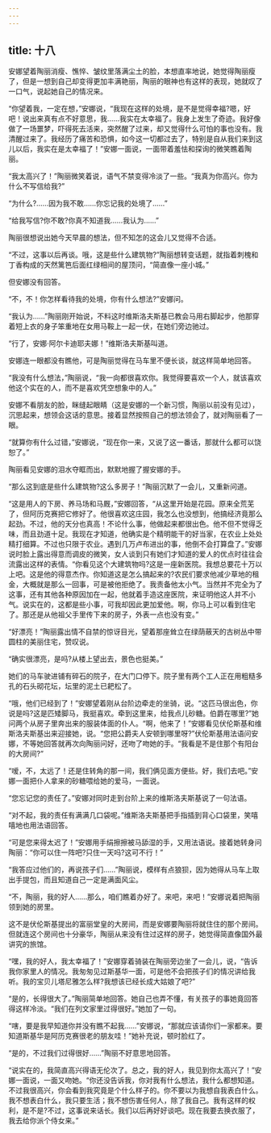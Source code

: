 ```yaml
---
---
---
```

title: 十八
---




安娜望着陶丽消瘦、憔悴、皱纹里落满尘土的脸，本想直率地说，她觉得陶丽瘦了，但是一想到自己却变得更加丰满艳丽，陶丽的眼神也有这样的表现，她就叹了一口气，说起她自己的情况来。

“你望着我，一定在想，”安娜说，“我现在这样的处境，是不是觉得幸福?嗯，好吧！说出来真有点不好意思，我……我实在太幸福了。我身上发生了奇迹。我好像做了一场噩梦，吓得死去活来，突然醒了过来，却又觉得什么可怕的事也没有。我清醒过来了。我经历了痛苦和恐惧，如今这一切都过去了，特别是自从我们来到这儿以后，我实在是太幸福了！”安娜一面说，一面带着羞怯和探询的微笑瞧着陶丽。

“我太高兴了！”陶丽微笑着说，语气不禁变得冷淡了一些。“我真为你高兴。你为什么不写信给我?”

“为什么?……因为我不敢……你忘记我的处境了……”

“给我写信?你不敢?你真不知道我……我认为……”

陶丽很想说出她今天早晨的想法，但不知怎的这会儿又觉得不合适。

“不过，这事以后再谈。哦，这是些什么建筑物?”陶丽想转变话题，就指着刺槐和丁香构成的天然篱笆后面红绿相间的屋顶问，“简直像一座小城。”

但安娜没有回答。

“不，不！你怎样看待我的处境，你有什么想法?”安娜问。

“我认为……”陶丽刚开始说，不料这时维斯洛夫斯基已教会马用右脚起步，他那穿着短上衣的身子笨重地在女用马鞍上一起一伏，在她们旁边驰过。

“行了，安娜·阿尔卡迪耶夫娜！”维斯洛夫斯基叫道。

安娜连一眼都没有瞧他，可是陶丽觉得在马车里不便长谈，就这样简单地回答。

“我没有什么想法，”陶丽说，“我一向都很喜欢你。我觉得要喜欢一个人，就该喜欢他这个实在的人，而不是喜欢凭空想象中的人。”

安娜不看朋友的脸，眯缝起眼睛（这是安娜的一个新习惯，陶丽以前没有见过），沉思起来，想领会这话的意思。接着显然按照自己的想法领会了，就对陶丽看了一眼。

“就算你有什么过错，”安娜说，“现在你一来，又说了这一番话，那就什么都可以饶恕了。”

陶丽看见安娜的泪水夺眶而出，默默地握了握安娜的手。

“那么这到底是些什么建筑物?这么多房子！”陶丽沉默了一会儿，又重新问道。

“这是用人的下房、养马场和马厩，”安娜回答，“从这里开始是花园。原来全荒芜了，但阿历克赛把它修好了。他很喜欢这庄园，我怎么也没想到，他搞经济竟那么起劲。不过，他的天分也真高！不论什么事，他做起来都很出色。他不但不觉得乏味，而且劲道十足。我现在才知道，他确实是个精明能干的好当家，在农业上处处精打细算。不过也只限于农业。遇到几万卢布进出的事，他倒不会打算盘了。”安娜说时脸上露出得意而调皮的微笑，女人谈到只有她们才知道的爱人的优点时往往会流露出这样的表情。“你看见这个大建筑物吗?这是一座新医院。我想总要花十万以上吧。这是他的得意杰作。你知道这是怎么搞起来的?农民们要求他减少草地的租金，大概就是那么一回事，可是被他拒绝了。我责备他太小气。当然并不完全为了这事，还有其他各种原因加在一起，他就着手造这座医院，来证明他这人并不小气。说实在的，这都是些小事，可我却因此更加爱他。啊，你马上可以看到住宅了。那还是从他祖父手里传下来的房子，外表一点也没有变。”

“好漂亮！”陶丽露出情不自禁的惊讶目光，望着那座耸立在绿荫蔽天的古树丛中带圆柱的美丽住宅，赞叹说。

“确实很漂亮，是吗?从楼上望出去，景色也挺美。”

她们的马车驶进铺有碎石的院子，在大门口停下。院子里有两个工人正在用粗糙多孔的石头砌花坛，坛里的泥土已耙松了。

“哦，他们已经到了！”安娜望着刚从台阶边牵走的坐骑，说。“这匹马很出色，你说是吗?这是匹矮脚马，我挺喜欢。牵到这里来，给我点儿砂糖。伯爵在哪里?”她问两个从房子里奔出来的服装体面的仆人。“啊，他来了！”安娜看见伏伦斯基和维斯洛夫斯基出来迎接她，说。“您把公爵夫人安顿到哪里呀?”伏伦斯基用法语问安娜，不等她回答就再次向陶丽问好，还吻了吻她的手。“我看是不是住那个有阳台的大房间?”

“嗳，不，太远了！还是住转角的那一间，我们俩见面方便些。好，我们去吧。”安娜一面把仆人拿来的砂糖喂给她的爱马，一面说。

“您忘记您的责任了。”安娜对同时走到台阶上来的维斯洛夫斯基说了一句法语。

“对不起，我的责任有满满几口袋呢。”维斯洛夫斯基把手指插到背心口袋里，笑嘻嘻地也用法语回答。

“可是您来得太迟了！”安娜用手绢擦擦被马舔湿的手，又用法语说。接着她转身问陶丽：“你可以住一阵吧?只住一天吗?这可不行！”

“我答应过他们的，再说孩子们……”陶丽说，模样有点狼狈，因为她得从马车上取出手提包，而且知道自己一定是满面风尘。

“不，陶丽，我的好人……那么，咱们瞧着办好了。来吧，来吧！”安娜说着把陶丽领到她的房里。

这不是伏伦斯基提出的富丽堂皇的大房间，而是安娜要陶丽将就住住的那个房间。但就连这个房间也十分豪华，陶丽从来没有住过这样的房子，她觉得简直像国外最讲究的旅馆。

“嘿，我的好人，我太幸福了！”安娜穿着骑装在陶丽旁边坐了一会儿，说，“告诉我你家里人的情况。我匆匆见过斯基华一面，可是他不会把孩子们的情况讲给我听。我的宝贝儿塔尼雅怎么样?我想该已经长成大姑娘了吧?”

“是的，长得很大了。”陶丽简单地回答。她自己也弄不懂，有关孩子的事她竟回答得这样冷淡。“我们在列文家里过得很好。”她加了一句。

“嗐，要是我早知道你并没有瞧不起我……”安娜说，“那就应该请你们一家都来。要知道斯基华是阿历克赛很老的朋友哇！”她补充说，顿时脸红了。

“是的，不过我们过得很好……”陶丽不好意思地回答。

“说实在的，我简直高兴得语无伦次了。总之，我的好人，我见到你太高兴了！”安娜一面说，一面又吻她。“你还没告诉我，你对我有什么想法，我什么都想知道。不过我很高兴，你会看到我究竟是个什么样子的。你不要以为我想自我表白什么。我不想表白什么，我只要生活；我不想伤害任何人，除了我自己。我有这样的权利，是不是?不过，这事说来话长。我们以后再好好谈吧。现在我要去换衣服了，我去给你派个侍女来。”